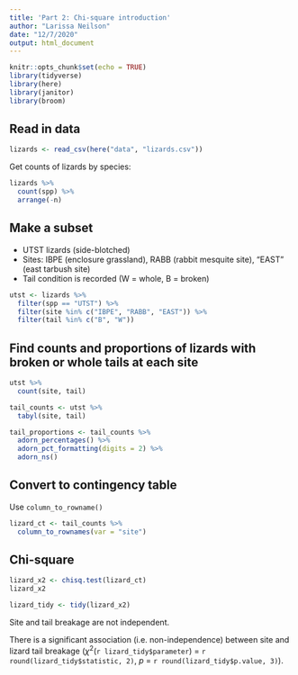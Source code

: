```yaml
---
title: 'Part 2: Chi-square introduction'
author: "Larissa Neilson"
date: "12/7/2020"
output: html_document
---
```


```r
knitr::opts_chunk$set(echo = TRUE)
library(tidyverse)
library(here)
library(janitor)
library(broom)
```

## Read in data

```r
lizards <- read_csv(here("data", "lizards.csv"))
```

Get counts of lizards by species:

```r
lizards %>% 
  count(spp) %>% 
  arrange(-n)
```

## Make a subset

- UTST lizards (side-blotched)
- Sites: IBPE (enclosure grassland), RABB (rabbit mesquite site), "EAST" (east tarbush site)
- Tail condition is recorded (W = whole, B = broken)

```r
utst <- lizards %>% 
  filter(spp == "UTST") %>% 
  filter(site %in% c("IBPE", "RABB", "EAST")) %>% 
  filter(tail %in% c("B", "W"))
```

## Find counts and proportions of lizards with broken or whole tails at each site

```r
utst %>% 
  count(site, tail)
```

```r
tail_counts <- utst %>% 
  tabyl(site, tail)

tail_proportions <- tail_counts %>% 
  adorn_percentages() %>% 
  adorn_pct_formatting(digits = 2) %>% 
  adorn_ns()
```

## Convert to contingency table

Use `column_to_rowname()`

```r
lizard_ct <- tail_counts %>% 
  column_to_rownames(var = "site")
```

## Chi-square

```r
lizard_x2 <- chisq.test(lizard_ct)
lizard_x2

lizard_tidy <- tidy(lizard_x2)
```

Site and tail breakage are not independent.

There is a significant association (i.e. non-independence) between site and lizard tail breakage ($\chi$^2^(`r lizard_tidy$parameter`) = `r round(lizard_tidy$statistic, 2)`, *p* = `r round(lizard_tidy$p.value, 3)`).


